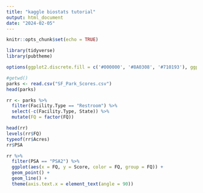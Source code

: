 ```yaml
---
title: "kaggle biostats tutorial"
output: html_document
date: "2024-02-05"
---
```


```r
knitr::opts_chunk$set(echo = TRUE) 

library(tidyverse)
library(pubtheme)

options(ggplot2.discrete.fill = c('#000000', '#8A0308', '#710193'), ggplot2.discrete.color = c('#000000', '#8A0308', '#710193'))
```


```r
#getwd()
parks <- read.csv("SF_Park_Scores.csv")
head(parks)
```

```r
rr <- parks %>%
  filter(Facility.Type == "Restroom") %>%
  select(-c(Facility.Type, State)) %>%
  mutate(FQ = factor(FQ))

head(rr)
levels(rr$FQ)
typeof(rr$Acres)
rr$PSA

rr %>%
  filter(PSA == "PSA2") %>%
  ggplot(aes(x = FQ, y = Score, color = FQ, group = FQ)) + 
  geom_point() + 
  geom_line() +
  theme(axis.text.x = element_text(angle = 90))  
```
